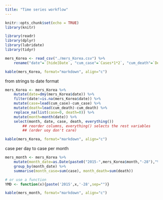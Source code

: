 ```yaml
---
title: "Time series workflow"
---
```


```r
knitr::opts_chunk$set(echo = TRUE)
library(knitr)
```

```r
library(readr)
library(dplyr)
library(lubridate)
library(tidyr)
```


```r
mers_Korea <- read_csv("./mers_Korea.csv") %>%
    rename("date"=`[hide]Date`, "cum_case"=`Cases*1*2`, "cum_death"=`Deaths*2`)
```

```r
kable(mers_Korea, format="markdown", align="c")
```


from strings to date format
```r
mers_Korea <- mers_Korea %>%    
    mutate(date=dmy(mers_Korea$date)) %>%
    filter(date!=is.na(mers_Korea$date)) %>%
    mutate(case=lead(cum_case)-cum_case) %>%
    mutate(death=lead(cum_death)-cum_death) %>%
    replace_na(list(case=0, death=0)) %>%
    mutate(month=month(date)) %>%
    select(month, date, case, death, everything()) 
        ## reorder columns, everything() selects the rest variables
        ## (order uoy don't care)
```

```r
kable(mers_Korea, format="markdown", align="c")
```


case per day to case per month
```r
mers_month <- mers_Korea %>%
    mutate(month_date=as.Date(paste0("2015-",mers_Korea$month,"-28"),"%Y-%m-%d")) %>%   # pick a (common) date to represent month, e.g. y-m-28 
    group_by(month_date) %>%
    summarise(month_case=sum(case), month_death=sum(death))

# or use a function
YMD <- function(x){paste('2015',x,'-28',sep="")}
```

```r
kable(mers_month, format="markdown", align="c")
```
